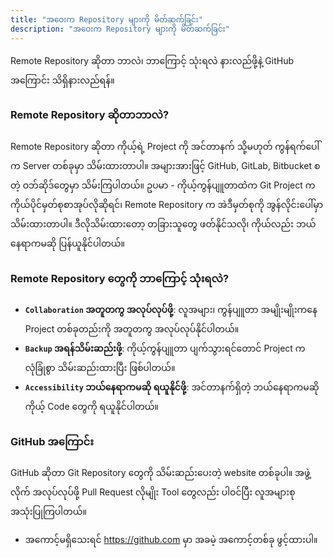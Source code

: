 ```yaml
---
title: "အဝေးက Repository များကို မိတ်ဆက်ခြင်း"
description: "အဝေးက Repository များကို မိတ်ဆက်ခြင်း"
---
```



<Aside type="tip" title="ရည်ရွယ်ချက်">
  Remote Repository ဆိုတာ ဘာလဲ၊ ဘာကြောင့် သုံးရလဲ နားလည်ဖို့နဲ့ GitHub အကြောင်း
  သိရှိနားလည်ရန်။
</Aside>

### Remote Repository ဆိုတာဘာလဲ?

Remote Repository ဆိုတာ ကိုယ့်ရဲ့ Project ကို အင်တာနက် သို့မဟုတ် ကွန်ရက်ပေါ်က Server တစ်ခုမှာ သိမ်းထားတာပါ။ အများအားဖြင့် GitHub, GitLab, Bitbucket စတဲ့ ဝဘ်ဆိုဒ်တွေမှာ သိမ်းကြပါတယ်။ ဥပမာ - ကိုယ့်ကွန်ပျူတာထဲက Git Project က ကိုယ်ပိုင်မှတ်စုစာအုပ်လိုဆိုရင်၊ Remote Repository က အဲဒီမှတ်စုကို အွန်လိုင်းပေါ်မှာ သိမ်းထားတာပါ။ ဒီလိုသိမ်းထားတော့ တခြားသူတွေ ဖတ်နိုင်သလို၊ ကိုယ်လည်း ဘယ်နေရာကမဆို ပြန်ယူနိုင်ပါတယ်။

### Remote Repository တွေကို ဘာကြောင့် သုံးရလဲ?

- **`Collaboration` အတူတကွ အလုပ်လုပ်ဖို့**: လူအများ၊ ကွန်ပျူတာ အမျိုးမျိုးကနေ Project တစ်ခုတည်းကို အတူတကွ အလုပ်လုပ်နိုင်ပါတယ်။
- **`Backup` အရန်သိမ်းဆည်းဖို့**: ကိုယ့်ကွန်ပျူတာ ပျက်သွားရင်တောင် Project က လုံခြုံစွာ သိမ်းဆည်းထားပြီး ဖြစ်ပါတယ်။
- **`Accessibility` ဘယ်နေရာကမဆို ရယူနိုင်ဖို့**: အင်တာနက်ရှိတဲ့ ဘယ်နေရာကမဆို ကိုယ့် Code တွေကို ရယူနိုင်ပါတယ်။

### GitHub အကြောင်း

GitHub ဆိုတာ Git Repository တွေကို သိမ်းဆည်းပေးတဲ့ website တစ်ခုပါ။ အဖွဲ့လိုက် အလုပ်လုပ်ဖို့ Pull Request လိုမျိုး Tool တွေလည်း ပါဝင်ပြီး လူအများစု အသုံးပြုကြပါတယ်။

- အကောင့်မရှိသေးရင် https://github.com မှာ အခမဲ့ အကောင့်တစ်ခု ဖွင့်ထားပါ။
